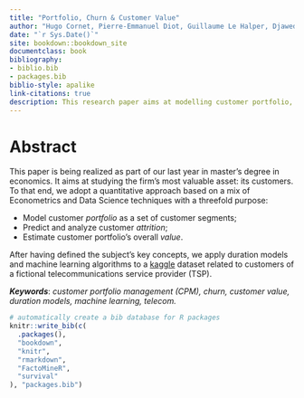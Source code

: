 ```yaml
---
title: "Portfolio, Churn & Customer Value"
author: "Hugo Cornet, Pierre-Emmanuel Diot, Guillaume Le Halper, Djawed Mancer"
date: "`r Sys.Date()`"
site: bookdown::bookdown_site
documentclass: book
bibliography:
- biblio.bib
- packages.bib
biblio-style: apalike
link-citations: true
description: This research paper aims at modelling customer portfolio, churn and customer value.
---
```



# Abstract{-#abstract}

This paper is being realized as part of our last year in master's degree in economics. It aims at studying the firm's most valuable asset: its customers. To that end, we adopt a quantitative approach based on a mix of Econometrics and Data Science techniques with a threefold purpose:

- Model customer *portfolio* as a set of customer segments; 
- Predict and analyze customer *attrition*; 
- Estimate customer portfolio's overall *value*.

After having defined the subject's key concepts, we apply duration models and machine learning algorithms to a [kaggle](https://www.kaggle.com/yeanzc/telco-customer-churn-ibm-dataset) dataset related to customers of a fictional telecommunications service provider (TSP).

***Keywords***: *customer portfolio management (CPM), churn, customer value, duration models, machine learning, telecom.* 

```r
# automatically create a bib database for R packages
knitr::write_bib(c(
  .packages(), 
  "bookdown", 
  "knitr", 
  "rmarkdown", 
  "FactoMineR", 
  "survival"
), "packages.bib")
```


